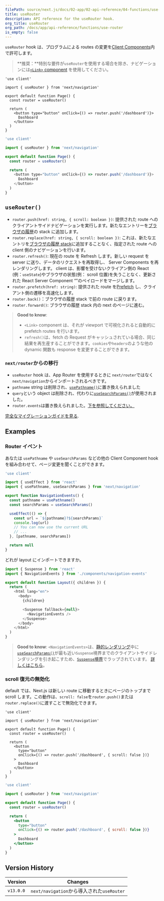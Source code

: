 ```yaml
---
filePath: source/next.js/docs/02-app/02-api-reference/04-functions/use-router.mdx
title: useRouter
description: API reference for the useRouter hook.
org_title: useRouter
org_path: /docs/app/api-reference/functions/use-router
is_empty: false
---
```


`useRouter` hook は、プログラムによる routes の変更を[Client Components](/ja/javascript/next.js/v14/02-app/01-building-your-application/03-rendering/02-client-components)内で許可します。

> **推奨：**特別な要件が`useRouter`を使用する場合を除き、ナビゲーションには[`<Link>` component](/ja/javascript/next.js/v14/02-app/01-building-your-application/01-routing/03-linking-and-navigating#link-component) を使用してください。

```tsx:app/example-client-component.tsx
'use client'

import { useRouter } from 'next/navigation'

export default function Page() {
  const router = useRouter()

  return (
    <button type="button" onClick={() => router.push('/dashboard')}>
      Dashboard
    </button>
  )
}
```

```jsx:app/example-client-component.js
'use client'

import { useRouter } from 'next/navigation'

export default function Page() {
  const router = useRouter()

  return (
    <button type="button" onClick={() => router.push('/dashboard')}>
      Dashboard
    </button>
  )
}
```

## `useRouter()`

- `router.push(href: string, { scroll: boolean })`: 提供された route へのクライアントサイドナビゲーションを実行します。新たなエントリーを[ブラウザの履歴](https://developer.mozilla.org/docs/Web/API/History_API)の stack に追加します。
- `router.replace(href: string, { scroll: boolean })`: これは、新たなエントリを[ブラウザの履歴 stack](https://developer.mozilla.org/docs/Web/API/History_API)に追加することなく、指定された route への client 側のナビゲーションを行います。
- `router.refresh()`: 現在の route を Refresh します。新しい request を server に送り、データのリクエストを再取得し、 Server Components を再レンダリングします。 client は、影響を受けないクライアン側の React (例：`useState`)やブラウザの状態(例： scroll 位置)を失うことなく、更新された React Server Component “”のペイロードをマージします。
- `router.prefetch(href: string)`: 提供された route を[Prefetch](/ja/javascript/next.js/v14/02-app/01-building-your-application/01-routing/03-linking-and-navigating#2-prefetching) し、クライアント側の遷移を高速化します。
- `router.back()`：ブラウザの履歴 stack で前の route に戻ります。
- `router.forward()`: ブラウザの履歴 stack 内の next のページに進む。

> **Good to know**:
>
> - `<Link>` component は、それが viewport で可視化されると自動的に prefetch routes を行います。
> - `refresh()`は、fetch の Request がキャッシュされている場合、同じ結果を再生産することができます。`cookies`や`headers`のような他の dynamic 関数も response を変更することができます。

### `next/router`からの移行

- `useRouter` hook は、App Router を使用するときに `next/router`ではなく`next/navigation`からインポートされるべきです。
- `pathname` string は削除され、[`usePathname()`](/ja/javascript/next.js/v14/02-app/02-api-reference/04-functions/use-pathname)に置き換えられました
- `query`という object は削除され、代わりに[`useSearchParams()`](/ja/javascript/next.js/v14/02-app/02-api-reference/04-functions/use-search-params)が使用されました。
- `router.events`は置き換えられました。[下を参照してください。](#router-events)

[完全なマイグレーションガイドを見る](/ja/javascript/next.js/v14/02-app/01-building-your-application/11-upgrading/02-app-router-migration).

## Examples

### Router イベント

あなたは `usePathname` や `useSearchParams` などの他の Client Component hook を組み合わせて、ページ変更を聞くことができます。

```jsx:app/components/navigation-events.js
'use client'

import { useEffect } from 'react'
import { usePathname, useSearchParams } from 'next/navigation'

export function NavigationEvents() {
  const pathname = usePathname()
  const searchParams = useSearchParams()

  useEffect(() => {
    const url = `${pathname}?${searchParams}`
    console.log(url)
    // You can now use the current URL
    // ...
  }, [pathname, searchParams])

  return null
}
```

どれが layout にインポートできますか。

```jsx:app/layout.js
import { Suspense } from 'react'
import { NavigationEvents } from './components/navigation-events'

export default function Layout({ children }) {
  return (
    <html lang="en">
      <body>
        {children}

        <Suspense fallback={null}>
          <NavigationEvents />
        </Suspense>
      </body>
    </html>
  )
}
```

> **Good to know**: `<NavigationEvents>`は、[静的レンダリング](/ja/javascript/next.js/v14/02-app/01-building-your-application/03-rendering/01-server-components#static-rendering-default)中に[`useSearchParams()`](/ja/javascript/next.js/v14/02-app/02-api-reference/04-functions/use-search-params)が最も近い`Suspense`境界までのクライアントサイドレンダリングを引き起こすため、[`Suspense`境界](/ja/javascript/next.js/v14/02-app/01-building-your-application/01-routing/04-loading-ui-and-streaming#example)でラップされています。 [詳しくはこちら](/docs/app/api-reference/functions/use-search-params#behavior)。

### scroll 復元の無効化

default では、Next.js は新しい route に移動するときにページのトップまで scroll します。この動作は、`scroll: false`を`router.push()`または`router.replace()`に渡すことで無効化できます。

```tsx:app/example-client-component.tsx
'use client'

import { useRouter } from 'next/navigation'

export default function Page() {
  const router = useRouter()

  return (
    <button
      type="button"
      onClick={() => router.push('/dashboard', { scroll: false })}
    >
      Dashboard
    </button>
  )
}
```

```jsx:app/example-client-component.jsx
'use client'

import { useRouter } from 'next/navigation'

export default function Page() {
  const router = useRouter()

  return (
    <button
      type="button"
      onClick={() => router.push('/dashboard', { scroll: false })}
    >
      Dashboard
    </button>
  )
}
```

## Version History

| Version   | Changes                                    |
| --------- | ------------------------------------------ |
| `v13.0.0` | `next/navigation`から導入された`useRouter` |
